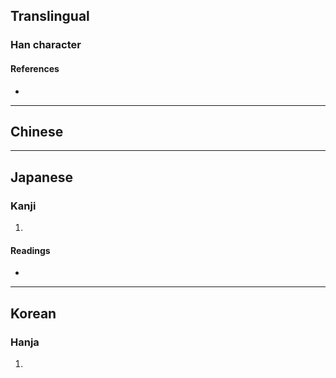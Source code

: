 {{character info}}
==Translingual==

===Han character===
{{Han char|rn=20|rad=勹|as=03|sn=5|four=|canj=PYV,XPYV|ids=⿹勹亡}}

====References====
* {{Han ref|kx=0150.260|dkj=02505|dj=0340.010|hdz=10257.050|uh=5304|ud=21252}}

----

==Chinese==
{{zh-see|丐}}

----

==Japanese==

===Kanji===
{{ja-kanji|grade=|rs=勹03}}

# {{rfdef|ja|sort=勹03}}

====Readings====
* {{ja-readings|on=[[かい]] (kai)|kun=[[もとめる]] (motomeru)}}

----

==Korean==

===Hanja===
{{ko-hanja|hangeul=[[개]], [[갈]]|rv=gae, gal|mr=kae, kal}}

# {{rfdef|ko|sort=勹03}}